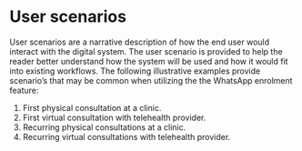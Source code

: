 # User scenarios

User scenarios are a narrative description of how the end user would interact with the digital system. The user scenario is provided to help the reader better understand how the system will be used and how it would fit into existing workflows. The following illustrative examples provide scenario’s that may be common when utilizing the the WhatsApp enrolment feature:

1. First physical consultation at a clinic.
2. First virtual consultation with telehealth provider.
3. Recurring physical consultations at a clinic.
4. Recurring virtual consultations with telehealth provider. 
